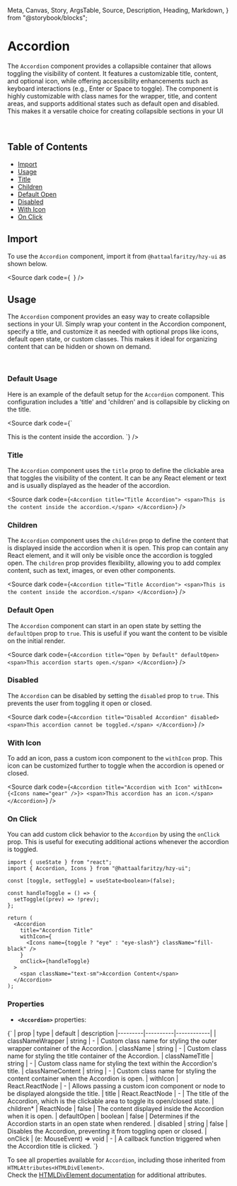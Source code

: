   Meta,
  Canvas,
  Story,
  ArgsTable,
  Source,
  Description,
  Heading,
  Markdown,
} from "@storybook/blocks";

<Meta title="Accordion docs" of={AccordionStories} />

# Accordion

The `Accordion` component provides a collapsible container that allows toggling the visibility of content. It features a customizable title, content, and optional icon, while offering accessibility enhancements such as keyboard interactions (e.g., Enter or Space to toggle). The component is highly customizable with class names for the wrapper, title, and content areas, and supports additional states such as default open and disabled. This makes it a versatile choice for creating collapsible sections in your UI

<br />

## Table of Contents

- [Import](#import)
- [Usage](#usage)
- [Title](#default-open)
- [Children](#children)
- [Default Open](#default-open)
- [Disabled](#disabled)
- [With Icon](#with-icon)
- [On Click](#on-click)

## Import

To use the `Accordion` component, import it from `@hattaalfaritzy/hzy-ui` as shown below.

<Source dark code={`
`} />

## Usage

The `Accordion` component provides an easy way to create collapsible sections in your UI. Simply wrap your content in the Accordion component, specify a title, and customize it as needed with optional props like icons, default open state, or custom classes. This makes it ideal for organizing content that can be hidden or shown on demand.

<br />

### Default Usage

Here is an example of the default setup for the `Accordion` component. This configuration includes a 'title' and 'children' and is collapsible by clicking on the title.

<div class="custom-canvas full">
  <Story of={AccordionStories.AccordionDefault} />
</div>

<Source dark code={`

<Accordion title="Example Accordion">
  <span>This is the content inside the accordion.</span>
</Accordion>
`} />

### Title

The `Accordion` component uses the `title` prop to define the clickable area that toggles the visibility of the content. It can be any React element or text and is usually displayed as the header of the accordion.

<div class="custom-canvas full">
  <Story of={AccordionStories.AccordionTitle} />
</div>

<Source dark code={`
<Accordion title="Title Accordion">
  <span>This is the content inside the accordion.</span>
</Accordion>
`} />

### Children

The `Accordion` component uses the `children` prop to define the content that is displayed inside the accordion when it is open. This prop can contain any React element, and it will only be visible once the accordion is toggled open. The `children` prop provides flexibility, allowing you to add complex content, such as text, images, or even other components.

<div class="custom-canvas full">
  <Story of={AccordionStories.AccordionChildren} />
</div>

<Source dark code={`
<Accordion title="Title Accordion">
  <span>This is the content inside the accordion.</span>
</Accordion>
`} />

### Default Open

The `Accordion` component can start in an open state by setting the `defaultOpen` prop to `true`. This is useful if you want the content to be visible on the initial render.

<div class="custom-canvas full">
  <Story of={AccordionStories.AccordionOpened} />
</div>

<Source dark code={`
<Accordion title="Open by Default" defaultOpen>
  <span>This accordion starts open.</span>
</Accordion>
`} />

### Disabled

The `Accordion` can be disabled by setting the `disabled` prop to `true`. This prevents the user from toggling it open or closed.

<div class="custom-canvas full">
  <Story of={AccordionStories.AccordionDisabled} />
</div>

<Source dark code={`
<Accordion title="Disabled Accordion" disabled>
  <span>This accordion cannot be toggled.</span>
</Accordion>
`} />

### With Icon

To add an icon, pass a custom icon component to the `withIcon` prop. This icon can be customized further to toggle when the accordion is opened or closed.

<div class="custom-canvas full">
  <Story of={AccordionStories.AccordionWithIcon} />
</div>

<Source dark code={`
<Accordion title="Accordion with Icon" withIcon={<Icons name="gear" />}>
  <span>This accordion has an icon.</span>
</Accordion>
`} />

### On Click

You can add custom click behavior to the `Accordion` by using the `onClick` prop. This is useful for executing additional actions whenever the accordion is toggled.

<div class="custom-canvas full">
  <Story of={AccordionStories.AccordionOnClick} />
</div>

```tsx
import { useState } from "react";
import { Accordion, Icons } from "@hattaalfaritzy/hzy-ui";

const [toggle, setToggle] = useState<boolean>(false);

const handleToggle = () => {
  setToggle((prev) => !prev);
};

return (
  <Accordion
    title="Accordion Title"
    withIcon={
      <Icons name={toggle ? "eye" : "eye-slash"} className="fill-black" />
    }
    onClick={handleToggle}
  >
    <span className="text-sm">Accordion Content</span>
  </Accordion>
);
```

### Properties

- **`<Accordion>`** properties:

<Markdown>
  {`
| prop    | type     | default    | description 
|---------|----------|------------|
| classNameWrapper | string   | -      | Custom class name for styling the outer wrapper container of the Accordion.
| className    | string   | -      | Custom class name for styling the title container of the Accordion.
| classNameTitle  | string  | -      | Custom class name for styling the text within the Accordion's title.
| classNameContent  | string  | -      | Custom class name for styling the content container when the Accordion is open.
| withIcon  | React.ReactNode  | -      | Allows passing a custom icon component or node to be displayed alongside the title.
| title  | React.ReactNode | -      | The title of the Accordion, which is the clickable area to toggle its open/closed state.
| children*  | ReactNode  | false      | The content displayed inside the Accordion when it is open.
| defaultOpen  | boolean  | false      | Determines if the Accordion starts in an open state when rendered.
| disabled  | string  | false      | Disables the Accordion, preventing it from toggling open or closed.
| onClick  | (e: MouseEvent<HTMLDivElement>) => void  | -      | A callback function triggered when the Accordion title is clicked.
`}
</Markdown>

To see all properties available for `Accordion`, including those inherited from `HTMLAttributes<HTMLDivElement>`.<br />
Check the [HTMLDivElement documentation](https://developer.mozilla.org/en-US/docs/Web/API/HTMLDivElement) for additional attributes.
